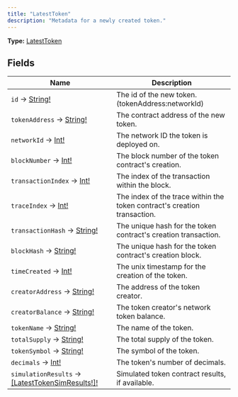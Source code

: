 ```yaml
---
title: "LatestToken"
description: "Metadata for a newly created token."
---
```


**Type:** [LatestToken](/api-reference/types/latesttoken)

## Fields

| Name | Description |
|------|-------------|
| `id` → [String!](/api-reference/types/string) | The id of the new token. (tokenAddress:networkId) |
| `tokenAddress` → [String!](/api-reference/types/string) | The contract address of the new token. |
| `networkId` → [Int!](/api-reference/types/int) | The network ID the token is deployed on. |
| `blockNumber` → [Int!](/api-reference/types/int) | The block number of the token contract&#39;s creation. |
| `transactionIndex` → [Int!](/api-reference/types/int) | The index of the transaction within the block. |
| `traceIndex` → [Int!](/api-reference/types/int) | The index of the trace within the token contract&#39;s creation transaction. |
| `transactionHash` → [String!](/api-reference/types/string) | The unique hash for the token contract&#39;s creation transaction. |
| `blockHash` → [String!](/api-reference/types/string) | The unique hash for the token contract&#39;s creation block. |
| `timeCreated` → [Int!](/api-reference/types/int) | The unix timestamp for the creation of the token. |
| `creatorAddress` → [String!](/api-reference/types/string) | The address of the token creator. |
| `creatorBalance` → [String!](/api-reference/types/string) | The token creator&#39;s network token balance. |
| `tokenName` → [String!](/api-reference/types/string) | The name of the token. |
| `totalSupply` → [String!](/api-reference/types/string) | The total supply of the token. |
| `tokenSymbol` → [String!](/api-reference/types/string) | The symbol of the token. |
| `decimals` → [Int!](/api-reference/types/int) | The token&#39;s number of decimals. |
| `simulationResults` → [[LatestTokenSimResults!]!](/api-reference/types/latesttokensimresults) | Simulated token contract results, if available. |

